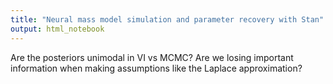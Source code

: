 ```yaml
---
title: "Neural mass model simulation and parameter recovery with Stan"
output: html_notebook
---
```


Are the posteriors unimodal in VI vs MCMC? Are we losing important information when making assumptions like the Laplace approximation?

